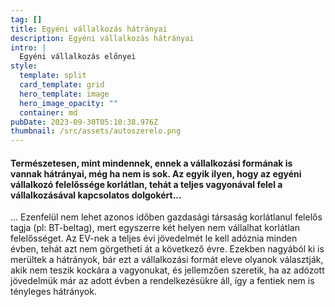 ```yaml
---
tag: []
title: Egyéni vállalkozás hátrányai
description: Egyéni vállalkozás hátrányai
intro: |
  Egyéni vállalkozás előnyei
style:
  template: split
  card_template: grid
  hero_template: image
  hero_image_opacity: ""
  container: md
pubDate: 2023-09-30T05:10:38.976Z
thumbnail: /src/assets/autoszerelo.png
---
```

#### Természetesen, mint mindennek, ennek a vállalkozási formának is vannak hátrányai, még ha nem is sok. Az egyik ilyen, hogy az egyéni vállalkozó felelőssége korlátlan, tehát a teljes vagyonával felel a vállalkozásával kapcsolatos dolgokért...

... Ezenfelül nem lehet azonos időben gazdasági társaság korlátlanul felelős tagja (pl: BT-beltag), mert egyszerre két helyen nem vállalhat korlátlan felelősséget. Az EV-nek a teljes évi jövedelmét le kell adóznia minden évben, tehát azt nem görgetheti át a következő évre. Ezekben nagyából ki is merültek a hátrányok, bár ezt a vállalkozási formát eleve olyanok választják, akik nem teszik kockára a vagyonukat, és jellemzően szeretik, ha az adózott jövedelmük már az adott évben a rendelkezésükre áll, így a fentiek nem is tényleges hátrányok.
